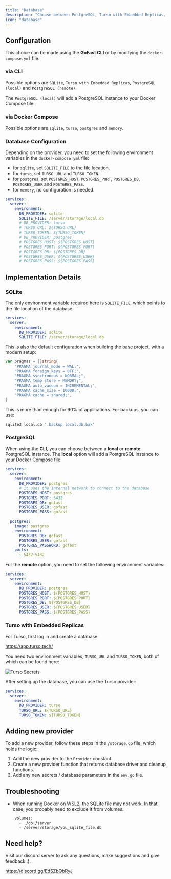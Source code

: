 ```yaml
---
title: "Database"
description: "Choose between PostgreSQL, Turso with Embedded Replicas, or SQLite"
icon: "database"
---
```


## Configuration

This choice can be made using the **GoFast CLI** or by modifying the `docker-compose.yml` file.

### via CLI

Possible options are `SQLite`, `Turso with Embedded Replicas`, `PostgreSQL (local)` and `PostgreSQL (remote)`.

The `PostgreSQL (local)` will add a PostgreSQL instance to your Docker Compose file.

### via Docker Compose

Possible options are `sqlite`, `turso`, `postgres` and `memory`.

### Database Configuration

Depending on the provider, you need to set the following environment variables in the `docker-compose.yml` file:

- for `sqlite`, set `SQLITE_FILE` to the file location.
- for `turso`, set `TURSO_URL` and `TURSO_TOKEN`.
- for `postgres`, set `POSTGRES_HOST`, `POSTGRES_PORT`, `POSTGRES_DB`, `POSTGRES_USER` and `POSTGRES_PASS`.
- for `memory`, no configuration is needed.

```yaml
services:
  server:
    environment:
      DB_PROVIDER: sqlite
      SQLITE_FILE: /server/storage/local.db
      # DB_PROVIDER: turso
      # TURSO_URL: ${TURSO_URL}
      # TURSO_TOKEN: ${TURSO_TOKEN}
      # DB_PROVIDER: postgres
      # POSTGRES_HOST: ${POSTGRES_HOST}
      # POSTGRES_PORT: ${POSTGRES_PORT}
      # POSTGRES_DB: ${POSTGRES_DB}
      # POSTGRES_USER: ${POSTGRES_USER}
      # POSTGRES_PASS: ${POSTGRES_PASS}
```

## Implementation Details

### SQLite

The only environment variable required here is `SQLITE_FILE`, which points to the file location of the database.

```yaml
services:
  server:
    environment:
      DB_PROVIDER: sqlite
      SQLITE_FILE: /server/storage/local.db
```

This is also the default configuration when building the base project, with a modern setup:

```go
var pragmas = []string{
	"PRAGMA journal_mode = WAL;",
	"PRAGMA foreign_keys = OFF;",
	"PRAGMA synchronous = NORMAL;",
	"PRAGMA temp_store = MEMORY;",
	"PRAGMA auto_vacuum = INCREMENTAL;",
	"PRAGMA cache_size = 10000;",
	"PRAGMA cache = shared;",
}
```

This is more than enough for 90% of applications. For backups, you can use:

```bash
sqlite3 local.db '.backup local.db.bak'
```

### PostgreSQL

When using the **CLI**, you can choose between a **local** or **remote** PostgreSQL instance.
The **local** option will add a PostgreSQL instance to your Docker Compose file:

```yaml
services:
  server:
    environment:
      DB_PROVIDER: postgres
      # it uses the internal network to connect to the database
      POSTGRES_HOST: postgres
      POSTGRES_PORT: 5432
      POSTGRES_DB: gofast
      POSTGRES_USER: gofast
      POSTGRES_PASS: gofast

  postgres:
    image: postgres
    environment:
      POSTGRES_DB: gofast
      POSTGRES_USER: gofast
      POSTGRES_PASSWORD: gofast
    ports:
      - 5432:5432
```

For the **remote** option, you need to set the following environment variables:

```yaml
services:
  server:
    environment:
      DB_PROVIDER: postgres
      POSTGRES_HOST: ${POSTGRES_HOST}
      POSTGRES_PORT: ${POSTGRES_PORT}
      POSTGRES_DB: ${POSTGRES_DB}
      POSTGRES_USER: ${POSTGRES_USER}
      POSTGRES_PASS: ${POSTGRES_PASS}
```

### Turso with Embedded Replicas

For Turso, first log in and create a database:

https://app.turso.tech/

You need two environment variables, `TURSO_URL` and `TURSO_TOKEN`, both of which can be found here:

![Turso Secrets](/images/turso.jpeg)

After setting up the database, you can use the Turso provider:

```yaml
services:
  server:
    environment:
      DB_PROVIDER: turso
      TURSO_URL: ${TURSO_URL}
      TURSO_TOKEN: ${TURSO_TOKEN}
```

## Adding new provider

To add a new provider, follow these steps in the `/storage.go` file, which holds the logic:

1. Add the new provider to the `Provider` constant.
2. Create a new provider function that returns database driver and cleanup functions.
3. Add any new secrets / database parameters in the `env.go` file.

## Troubleshooting

- When running Docker on WSL2, the SQLite file may not work. In that case, you probably need to exclude it from volumes:

```
    volumes:
      - ./go:/server
      - /server/storage/you_sqlite_file.db
```

## Need help?

Visit our discord server to ask any questions, make suggestions and give feedback :).

https://discord.gg/EdSZbQbRyJ

